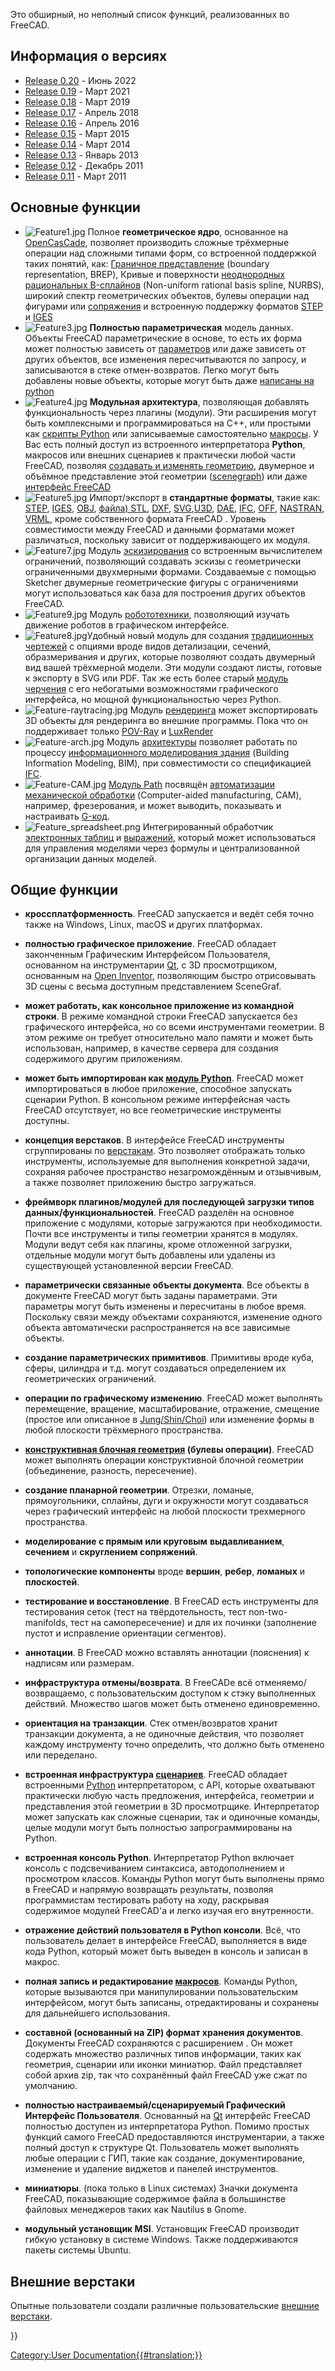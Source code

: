 <languages/>

{{docnav/ru
|[[About_FreeCAD/ru|О FreeCAD]]
|[[Installing_on_Windows/ru|Установка в Windows]]
}}

Это обширный, но неполный список функций, реализованных во FreeCAD.

{{TOCright}}

<span id="Release_notes"></span>
== Информация о версиях ==

<div class="mw-translate-fuzzy">
* [[Release_notes_0.20/ru|Release 0.20]] - Июнь 2022
* [[Release_notes_0.19/ru|Release 0.19]] - Март 2021
* [[Release_notes_0.18/ru|Release 0.18]] - Март 2019
* [[Release_notes_0.17/ru|Release 0.17]] - Апрель 2018
* [[Release_notes_0.16/ru|Release 0.16]] - Апрель 2016
* [[Release_notes_0.15/ru|Release 0.15]] - Март 2015
* [[Release_notes_0.14/ru|Release 0.14]] - Март 2014
* [[Release_notes_0.13/ru|Release 0.13]] - Январь 2013
* [[Release_notes_0.12/ru|Release 0.12]] - Декабрь 2011
* [[Release_notes_0.11/ru|Release 0.11]] - Март 2011
</div>

<span id="Key_features"></span>
== Основные функции ==

<div class="mw-translate-fuzzy">
* [[Image:Feature1.jpg|left]] Полное '''геометрическое ядро''', основанное на [http://ru.wikipedia.org/wiki/Open_CASCADE_Technology OpenCasCade], позволяет производить сложные трёхмерные операции над сложными типами форм, со встроенной поддержкой таких понятий, как: [https://ru.wikipedia.org/wiki/Граничное_представление Граничное представление] (boundary representation, BREP), Кривые и поверхности [https://ru.wikipedia.org/wiki/NURBS неоднородных рациональных B-сплайнов] (Non-uniform rational basis spline, NURBS), широкий спектр геометрических объектов, булевы операции над фигурами или [http://en.wikipedia.org/wiki/Fillet_%28mechanics%29 сопряжения] и встроенную поддержку форматов [https://ru.wikipedia.org/wiki/STEP_(стандарт) STEP] и [https://ru.wikipedia.org/wiki/IGES IGES] {{clear}}
* [[Image:Feature3.jpg|left]] '''Полностью параметрическая''' модель данных. Объекты FreeCAD параметрические в основе, то есть их форма может полностью зависеть от [[Property/ru|параметров]] или даже зависеть от других объектов, все изменения пересчитываются по запросу, и записываются в стеке отмен-возвратов. Легко могут быть добавлены новые объекты, которые могут быть даже [[Scripted_objects/ru|написаны на python]]{{clear}}
* [[Image:Feature4.jpg|left]]  '''Модульная архитектура''', позволяющая добавлять функциональность через плагины (модули). Эти расширения могут быть комплексными и программироваться на C++, или простыми как [[Power_users_hub/ru|скрипты Python]] или записываемые самостоятельно [[macros/ru|макросы]]. У Вас есть полный доступ из встроенного интерпретатора '''Python''', макросов или внешних сценариев к практически любой части FreeCAD, позволяя [[Topological_data_scripting/ru|создавать и изменять геометрию]], двумерное и объёмное представление этой геометрии ([[scenegraph/ru|scenegraph]]) или даже [[PySide/ru|интерфейс FreeCAD]] {{clear}}
* [[Image:Feature5.jpg|left]] Импорт/экспорт в '''стандартные форматы''', такие как: [http://ru.wikipedia.org/wiki/STEP_(стандарт) STEP], [http://ru.wikipedia.org/wiki/IGES IGES], [http://ru.wikipedia.org/wiki/Obj OBJ], [http://ru.wikipedia.org/wiki/STL_(формат файла) STL], [http://ru.wikipedia.org/wiki/DXF DXF], [http://ru.wikipedia.org/wiki/SVG SVG],[http://ru.wikipedia.org/wiki/Universal_3D U3D], [https://ru.wikipedia.org/wiki/COLLADA DAE], [https://ru.wikipedia.org/wiki/Industry_Foundation_Classes IFC], [http://people.sc.fsu.edu/~jburkardt/data/off/off.html OFF], [https://ru.wikipedia.org/wiki/NX_CAE NASTRAN], [https://ru.wikipedia.org/wiki/VRML VRML], кроме собственного формата FreeCAD {{FileName|[[Fcstd_file_format/ru|Fcstd]]}}. Уровень совместимости между FreeCAD и данными форматами может различаться, поскольку зависит от поддерживающего их модуля.{{clear}}
* [[Image:Feature7.jpg|left]] Модуль [[Sketcher_Workbench/ru|эскизирования]] со встроенным вычислителем ограничений, позволяющий создавать эскизы с геометрически ограниченными двухмерными формами. Создаваемые с помощью Sketcher двумерные геометрические фигуры с ограничениями могут использоваться как база для построения других объектов FreeCAD. {{clear}}
* [[Image:Feature9.jpg|left]] Модуль [[Robot_Workbench/ru|робототехники]], позволяющий изучать движение роботов в графическом интерфейсе. {{clear}}
* [[Image:Feature8.jpg|left]]Удобный новый модуль для создания [[TechDraw_Workbench/ru|традиционных чертежей]] с опциями вроде видов детализации, сечений, образмеривания и других, которые позволяют создать двумерный вид вашей трёхмерной модели. Эти модули создают листы, готовые к экспорту в SVG или PDF. Так же есть более старый [[Drawing_Workbench/ru|модуль черчения]] с его небогатыми возможностями графического интерфейса, но мощной функциональностью через Python.{{clear}}
* [[Image:Feature-raytracing.jpg|left]] Модуль [[Raytracing_Workbench/ru|рендеринга]] может экспортировать 3D объекты для рендеринга во внешние программы. Пока что он поддерживает только [https://ru.wikipedia.org/wiki/POV-Ray POV-Ray] и [https://ru.wikipedia.org/wiki/LuxRender LuxRender]{{clear}}
* [[Image:Feature-arch.jpg|left]] Модуль [[Arch_Workbench/ru|архитектуры]] позволяет работать по процессу [http://ru.wikipedia.org/wiki/BIM информационного моделирования здания] (Building Information Modeling, BIM), при совместимости со спецификацией [http://ru.wikipedia.org/wiki/Industry_Foundation_Classes IFC]. {{clear}}
* [[Image:Feature-CAM.jpg|left]] [[Path_Workbench/ru|Модуль Path]] посвящён [https://ru.wikipedia.org/wiki/CAM автоматизации механической обработки] (Computer-aided manufacturing, CAM), например, фрезерования, и может выводить, показывать и настраивать [https://ru.wikipedia.org/wiki/G-code G-код].{{clear}}
* [[Image:Feature_spreadsheet.png|left]] Интегрированный обработчик [[Spreadsheet_Workbench/ru|электронных таблиц]] и [[Expressions/ru|выражений]], который может использоваться для управления моделями через формулы и централизованной организации данных моделей.{{clear}}
</div>

<span id="General_features"></span>
== Общие функции ==

* '''кроссплатформенность'''. FreeCAD запускается и ведёт себя точно также на Windows, Linux, macOS и других платформах.

* '''полностью графическое приложение'''. FreeCAD обладает законченным Графическим Интерфейсом Пользователя, основанном на инструментарии  [https://www.qt.io/ Qt], с 3D просмотрщиком, основанным на [http://en.wikipedia.org/wiki/Open_Inventor Open Inventor], позволяющим быстро отрисовывать 3D сцены c весьма доступным представлением SceneGraf.

* '''может работать, как консольное приложение из командной строки'''. В режиме командной строки FreeCAD запускается без графического интерфейса, но со всеми инструментами геометрии. В этом режиме он требует относительно мало памяти и может быть использован, например, в качестве сервера для создания содержимого другим приложениям.

* '''может быть импортирован как [[Embedding FreeCAD/ru|модуль Python]]'''. FreeCAD может импортироваться в любое приложение, способное запускать сценарии Python. В консольном режиме интерфейсная часть FreeCAD отсутствует, но все геометрические инструменты доступны.

* '''концепция верстаков'''. В интерфейсе FreeCAD инструменты сгруппированы по [[workbenches/ru|верстакам]]. Это позволяет отображать только инструменты, используемые для выполнения конкретной задачи, сохраняя рабочее пространство незагромождённым и отзывчивым, а также позволяет приложению быстро загружаться.

<div class="mw-translate-fuzzy">
* '''фреймворк плагинов/модулей для последующей загрузки типов данных/функциональностей'''. FreeCAD разделён на основное приложение с модулями, которые загружаются при необходимости. Почти все  инструменты и типы геометрии хранятся в модулях. Модули ведут себя как плагины, кроме отложенной загрузки, отдельные модули могут быть добавлены или удалены из существующей установленной версии FreeCAD.
</div>

* '''параметрически связанные объекты документа'''. Все объекты в документе FreeCAD могут быть заданы параметрами. Эти параметры могут быть изменены и пересчитаны в любое время. Поскольку связи между объектами сохраняются, изменение одного объекта автоматически распространяется на все зависимые объекты.

* '''создание параметрических примитивов'''. Примитивы вроде куба, сферы, цилиндра и т.д. могут создаваться определением их геометрических ограничений.

* '''операции по графическому изменению'''. FreeCAD может выполнять перемещение, вращение, масштабирование, отражение, смещение (простое или описанное в [https://www.researchgate.net/publication/240754626_Self-intersection_Removal_in_Triangular_Mesh_Offsetting Jung/Shin/Choi]) или изменение формы в любой плоскости трёхмерного пространства.

* '''[[Constructive solid geometry/ru|конструктивная блочная геометрия]] (булевы операции)'''. FreeCAD может выполнять операции конструктивной блочной геометрии (объединение, разность, пересечение).

* '''создание планарной геометрии'''. Отрезки, ломаные, прямоугольники, сплайны, дуги и окружности могут создаваться через графический интерфейс на любой плоскости трехмерного пространства.

* '''моделирование с прямым или круговым'''  '''выдавливанием''', '''сечением''' и '''скруглением сопряжений'''.

* '''топологические компоненты''' вроде '''вершин''', '''ребер''', '''ломаных''' и '''плоскостей'''.

* '''тестирование и восстановление'''. В FreeCAD есть инструменты для тестирования сеток (тест на твёрдотельность, тест non-two-manifolds, тест на самопересечение) и для их починки (заполнение пустот и исправление ориентации сегментов).

* '''аннотации'''. В FreeCAD можно вставлять аннотации (пояснения) к надписям или размерам.

* '''инфраструктура отмены/возврата'''. В FreeCADе всё отменяемо/возвращаемо, с пользовательским доступом к стэку выполненных действий. Множество шагов может быть отменено единовременно.

* '''ориентация на транзакции'''. Стек отмен/возвратов хранит транзакции документа, а не одиночные действия, что позволяет каждому инструменту точно определить, что должно быть отменено или переделано.

<div class="mw-translate-fuzzy">
* '''встроенная инфраструктура [[Scripting/ru|сценариев]]'''. FreeCAD обладает встроенными [http://www.python.org/ Python] интерпретатором, с API, которые охватывают практически любую часть предложения, интерфейса, геометрии и представления этой геометрии в 3D просмотрщике. Интерпретатор может запускать как сложные сценарии, так и одиночные команды, целые модули могут быть полностью запрограммированы на Python.
</div>

<div class="mw-translate-fuzzy">
* '''встроенная консоль Python'''. Интерпретатор Python включает консоль с подсвечиванием синтаксиса, автодополнением и просмотром классов. Команды Python могут быть выполнены прямо в FreeCAD и напрямую возвращать результаты, позволяя программистам тестировать работу на ходу, раскрывая содержимое модулей FreeCAD'а и легко изучая его внутренности.
</div>

* '''отражение действий пользователя в Python консоли'''. Всё, что пользователь делает в интерфейсе FreeCAD, выполняется в виде кода Python, который может быть выведен в консоль и записан в макрос.

* '''полная запись и редактирование [[Macros|макросов]]'''. Команды Python, которые вызываются при манипулировании пользовательским интерфейсом, могут быть записаны, отредактированы и сохранены для дальнейшего использования.

* '''составной (основанный на ZIP) формат хранения документов'''. Документы FreeCAD сохраняются с расширением {{FileName|.[[File Format FCStd/ru|FCStd]]}}. Он может содержать множество различных типов информации, таких как геометрия, сценарии или иконки миниатюр. Файл {{FileName|.FCStd}} представляет собой  архив zip, так что сохранённый файл FreeCAD уже сжат по умолчанию.

* '''полностью настраиваемый/сценарируемый Графический Интерфейс Пользователя'''. Основанный на [https://www.qt.io Qt] интерфейс FreeCAD полностью доступен из интерпретатора Python. Помимо простых функций самого FreeCAD предоставляются инструментарии, а также полный доступ к структуре Qt. Пользователь может выполнять любые операции с ГИП, такие как создание, документирование, изменение и удаление виджетов и панелей инструментов.

* '''миниатюры'''. (пока только в Linux системах) Значки документа FreeCAD, показывающие содержимое файла в большинстве файловых менеджеров таких как Nautilus в Gnome.

* '''модульный установщик MSI'''. Установщик FreeCAD производит гибкую установку в системе Windows. Также поддерживаются пакеты системы Ubuntu.

<span id="Extra_Workbenches"></span>
== Внешние верстаки ==

Опытные пользователи создали различные пользовательские [[external workbenches/ru|внешние верстаки]].


{{docnav/ru
|[[About_FreeCAD/ru|О FreeCAD]]
|[[Installing_on_Windows/ru|Установка в Windows]]
}}

{{Userdocnavi{{#translation:}}}}
[[Category:User Documentation{{#translation:}}]]